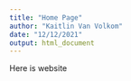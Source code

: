 ```yaml
---
title: "Home Page"
author: "Kaitlin Van Volkom"
date: "12/12/2021"
output: html_document
---
```


Here is website

